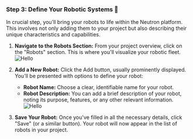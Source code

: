 ### Step 3: Define Your Robotic Systems 🤖

In crucial step, you'll bring your robots to life within the Neutron platform. This involves not only adding them to your project but also describing their unique characteristics and capabilities.

1. **Navigate to the Robots Section:** From your project overview, click on the "Robots" section. This is where you'll visualize your robotic fleet. ![Hello](/screenshot/hugosoft-robots.png)

2. **Add a New Robot:** Click the Add button, usually prominently displayed. You'll be presented with options to define your robot:
   * **Robot Name:** Choose a clear, identifiable name for your robot.
   * **Robot Description:** You can add a brief description of your robot, noting its purpose, features, or any other relevant information. ![Hello](/screenshot/new-robot.png)

3. **Save Your Robot:** Once you've filled in all the necessary details, click "Save" (or a similar button). Your robot will now appear in the list of robots in your project.
